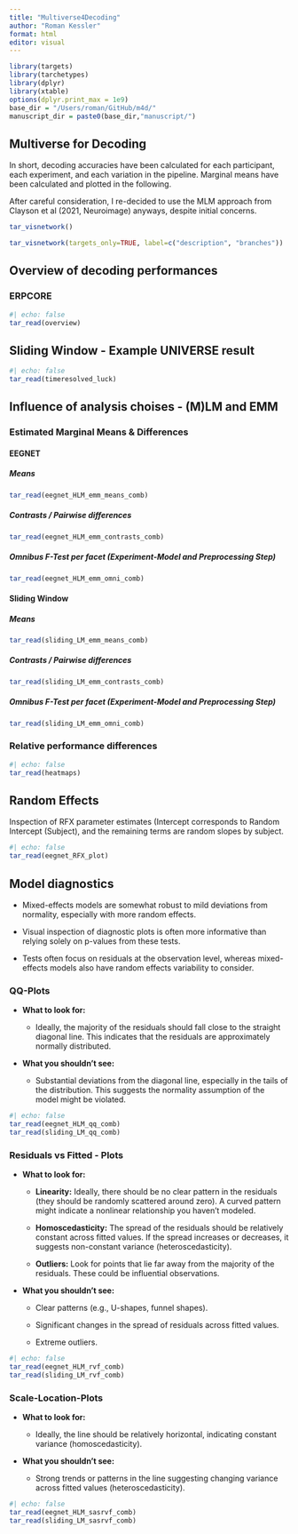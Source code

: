 ```yaml
---
title: "Multiverse4Decoding"
author: "Roman Kessler"
format: html
editor: visual
---
```


```r
library(targets)
library(tarchetypes)
library(dplyr)
library(xtable)
options(dplyr.print_max = 1e9)
base_dir = "/Users/roman/GitHub/m4d/"
manuscript_dir = paste0(base_dir,"manuscript/")

```

## Multiverse for Decoding

In short, decoding accuracies have been calculated for each participant, each experiment, and each variation in the pipeline. Marginal means have been calculated and plotted in the following.

After careful consideration, I re-decided to use the MLM approach from Clayson et al (2021, Neuroimage) anyways, despite initial concerns.

```r
tar_visnetwork()
```

```r
tar_visnetwork(targets_only=TRUE, label=c("description", "branches"))
```

## Overview of decoding performances

### ERPCORE

```r
#| echo: false
tar_read(overview)

```

## Sliding Window - Example UNIVERSE result

```r
#| echo: false
tar_read(timeresolved_luck)
```

## Influence of analysis choises - (M)LM and EMM

### Estimated Marginal Means & Differences

#### EEGNET

##### Means

```r
tar_read(eegnet_HLM_emm_means_comb)
```

##### Contrasts / Pairwise differences

```r
tar_read(eegnet_HLM_emm_contrasts_comb)
```

##### Omnibus F-Test per facet (Experiment-Model and Preprocessing Step)

```r
tar_read(eegnet_HLM_emm_omni_comb)

```

#### Sliding Window

##### Means

```r
tar_read(sliding_LM_emm_means_comb)
```

##### Contrasts / Pairwise differences

```r
tar_read(sliding_LM_emm_contrasts_comb)
```

##### Omnibus F-Test per facet (Experiment-Model and Preprocessing Step)

```r
tar_read(sliding_LM_emm_omni_comb)
```

#### 

### Relative performance differences

```r
#| echo: false
tar_read(heatmaps)
```

## Random Effects

Inspection of RFX parameter estimates (Intercept corresponds to Random Intercept (Subject), and the remaining terms are random slopes by subject.

```r
#| echo: false
tar_read(eegnet_RFX_plot)

```

## Model diagnostics

-   Mixed-effects models are somewhat robust to mild deviations from normality, especially with more random effects.

-   Visual inspection of diagnostic plots is often more informative than relying solely on p-values from these tests.

-   Tests often focus on residuals at the observation level, whereas mixed-effects models also have random effects variability to consider.

### QQ-Plots

-   **What to look for:**

    -   Ideally, the majority of the residuals should fall close to the straight diagonal line. This indicates that the residuals are approximately normally distributed.

-   **What you shouldn't see:**

    -   Substantial deviations from the diagonal line, especially in the tails of the distribution. This suggests the normality assumption of the model might be violated.

```r
#| echo: false
tar_read(eegnet_HLM_qq_comb)
tar_read(sliding_LM_qq_comb)
```

### Residuals vs Fitted - Plots

-   **What to look for:**

    -   **Linearity:** Ideally, there should be no clear pattern in the residuals (they should be randomly scattered around zero). A curved pattern might indicate a nonlinear relationship you haven't modeled.

    -   **Homoscedasticity:** The spread of the residuals should be relatively constant across fitted values. If the spread increases or decreases, it suggests non-constant variance (heteroscedasticity).

    -   **Outliers:** Look for points that lie far away from the majority of the residuals. These could be influential observations.

-   **What you shouldn't see:**

    -   Clear patterns (e.g., U-shapes, funnel shapes).

    -   Significant changes in the spread of residuals across fitted values.

    -   Extreme outliers.

```r
#| echo: false
tar_read(eegnet_HLM_rvf_comb)
tar_read(sliding_LM_rvf_comb)
```

### Scale-Location-Plots

-   **What to look for:**

    -   Ideally, the line should be relatively horizontal, indicating constant variance (homoscedasticity).

-   **What you shouldn't see:**

    -   Strong trends or patterns in the line suggesting changing variance across fitted values (heteroscedasticity).

```r
#| echo: false
tar_read(eegnet_HLM_sasrvf_comb)
tar_read(sliding_LM_sasrvf_comb)
```

## 
